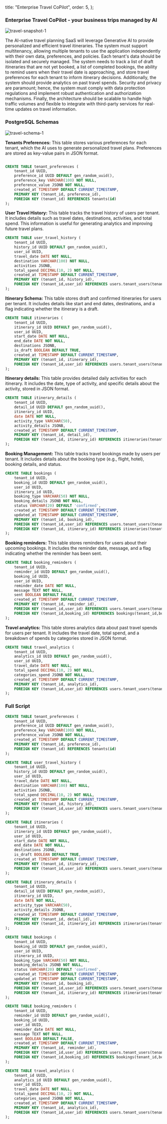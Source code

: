 
  title: "Enterprise Travel CoPilot",
  order: 5,
};

### Enterprise Travel CoPilot -   your business trips managed by AI

![travel-snapshot-1](/docs/travelsnapshot.png)

The AI-native travel planning SaaS will leverage Generative AI to provide personalized and efficient travel itineraries. The system must support multitenancy, allowing multiple tenants to use the application independently with their own data, preferences, and policies. Each tenant's data should be isolated and securely managed. The system needs to track a list of draft itineraries that are not yet booked, a list of completed bookings, the ability to remind users when their travel date is approaching, and store travel preferences for each tenant to inform itinerary decisions. Additionally, the system should provide analytics on past travel spends. Security and privacy are paramount; hence, the system must comply with data protection regulations and implement robust authentication and authorization mechanisms. Finally, the architecture should be scalable to handle high traffic volumes and flexible to integrate with third-party services for real-time updates on travel information.

### PostgreSQL Schemas

![travel-schema-1](/docs/travelschema.png)

**Tenants Preferences:** This table stores various preferences for each tenant, which the AI uses to generate personalized travel plans. Preferences are stored as key-value pairs in JSON format.

```sql

CREATE TABLE tenant_preferences (
    tenant_id UUID,
    preference_id UUID DEFAULT gen_random_uuid(),
    preference_key VARCHAR(100) NOT NULL,
    preference_value JSONB NOT NULL,
    created_at TIMESTAMP DEFAULT CURRENT_TIMESTAMP,
    PRIMARY KEY (tenant_id, preference_id),
    FOREIGN KEY (tenant_id) REFERENCES tenants(id)
);

```

**User Travel History:** This table tracks the travel history of users per tenant. It includes details such as travel dates, destinations, activities, and total spend. This information is useful for generating analytics and improving future travel plans.

```sql
CREATE TABLE user_travel_history (
    tenant_id UUID,
    history_id UUID DEFAULT gen_random_uuid(),
    user_id UUID,
    travel_date DATE NOT NULL,
    destination VARCHAR(100) NOT NULL,
    activities JSONB,
    total_spend DECIMAL(10, 2) NOT NULL,
    created_at TIMESTAMP DEFAULT CURRENT_TIMESTAMP,
    PRIMARY KEY (tenant_id, history_id),
    FOREIGN KEY (tenant_id,user_id) REFERENCES users.tenant_users(tenant_id,user_id)
);

```

**Itinerary Schema:** This table stores draft and confirmed itineraries for users per tenant. It includes details like start and end dates, destinations, and a flag indicating whether the itinerary is a draft.

```sql
CREATE TABLE itineraries (
    tenant_id UUID,
    itinerary_id UUID DEFAULT gen_random_uuid(),
    user_id UUID,
    start_date DATE NOT NULL,
    end_date DATE NOT NULL,
    destinations JSONB,
    is_draft BOOLEAN DEFAULT TRUE,
    created_at TIMESTAMP DEFAULT CURRENT_TIMESTAMP,
    PRIMARY KEY (tenant_id, itinerary_id),
    FOREIGN KEY (tenant_id,user_id) REFERENCES users.tenant_users(tenant_id,user_id)
);
```

**Itinerary details:** This table provides detailed daily activities for each itinerary. It includes the date, type of activity, and specific details about the activity, stored in JSON format.

```sql
CREATE TABLE itinerary_details (
    tenant_id UUID,
    detail_id UUID DEFAULT gen_random_uuid(),
    itinerary_id UUID,
    date DATE NOT NULL,
    activity_type VARCHAR(50),
    activity_details JSONB,
    created_at TIMESTAMP DEFAULT CURRENT_TIMESTAMP,
    PRIMARY KEY (tenant_id, detail_id),
    FOREIGN KEY (tenant_id, itinerary_id) REFERENCES itineraries(tenant_id,itinerary_id)
);
```

**Booking Management:** This table tracks travel bookings made by users per tenant. It includes details about the booking type (e.g., flight, hotel), booking details, and status.

```sql
CREATE TABLE bookings (
    tenant_id UUID,
    booking_id UUID DEFAULT gen_random_uuid(),
    user_id UUID,
    itinerary_id UUID,
    booking_type VARCHAR(50) NOT NULL,
    booking_details JSONB NOT NULL,
    status VARCHAR(20) DEFAULT 'confirmed',
    created_at TIMESTAMP DEFAULT CURRENT_TIMESTAMP,
    updated_at TIMESTAMP DEFAULT CURRENT_TIMESTAMP,
    PRIMARY KEY (tenant_id, booking_id),
    FOREIGN KEY (tenant_id,user_id) REFERENCES users.tenant_users(tenant_id,user_id),
    FOREIGN KEY (tenant_id, itinerary_id) REFERENCES itineraries(tenant_id,itinerary_id)
);
```

**Booking reminders:** This table stores reminders for users about their upcoming bookings. It includes the reminder date, message, and a flag indicating whether the reminder has been sent.

```sql
CREATE TABLE booking_reminders (
    tenant_id UUID,
    reminder_id UUID DEFAULT gen_random_uuid(),
    booking_id UUID,
    user_id UUID,
    reminder_date DATE NOT NULL,
    message TEXT NOT NULL,
    sent BOOLEAN DEFAULT FALSE,
    created_at TIMESTAMP DEFAULT CURRENT_TIMESTAMP,
    PRIMARY KEY (tenant_id, reminder_id),
    FOREIGN KEY (tenant_id,user_id) REFERENCES users.tenant_users(tenant_id,user_id),
    FOREIGN KEY (tenant_id,booking_id) REFERENCES bookings(tenant_id,booking_id)
);
```

**Travel analytics:** This table stores analytics data about past travel spends for users per tenant. It includes the travel date, total spend, and a breakdown of spends by categories stored in JSON format.

```sql
CREATE TABLE travel_analytics (
    tenant_id UUID,
    analytics_id UUID DEFAULT gen_random_uuid(),
    user_id UUID,
    travel_date DATE NOT NULL,
    total_spend DECIMAL(10, 2) NOT NULL,
    categories_spend JSONB NOT NULL,
    created_at TIMESTAMP DEFAULT CURRENT_TIMESTAMP,
    PRIMARY KEY (tenant_id, analytics_id),
    FOREIGN KEY (tenant_id,user_id) REFERENCES users.tenant_users(tenant_id,user_id)
);
```

### Full Script

```sql
CREATE TABLE tenant_preferences (
    tenant_id UUID,
    preference_id UUID DEFAULT gen_random_uuid(),
    preference_key VARCHAR(100) NOT NULL,
    preference_value JSONB NOT NULL,
    created_at TIMESTAMP DEFAULT CURRENT_TIMESTAMP,
    PRIMARY KEY (tenant_id, preference_id),
    FOREIGN KEY (tenant_id) REFERENCES tenants(id)
);

CREATE TABLE user_travel_history (
    tenant_id UUID,
    history_id UUID DEFAULT gen_random_uuid(),
    user_id UUID,
    travel_date DATE NOT NULL,
    destination VARCHAR(100) NOT NULL,
    activities JSONB,
    total_spend DECIMAL(10, 2) NOT NULL,
    created_at TIMESTAMP DEFAULT CURRENT_TIMESTAMP,
    PRIMARY KEY (tenant_id, history_id),
    FOREIGN KEY (tenant_id,user_id) REFERENCES users.tenant_users(tenant_id,user_id)
);

CREATE TABLE itineraries (
    tenant_id UUID,
    itinerary_id UUID DEFAULT gen_random_uuid(),
    user_id UUID,
    start_date DATE NOT NULL,
    end_date DATE NOT NULL,
    destinations JSONB,
    is_draft BOOLEAN DEFAULT TRUE,
    created_at TIMESTAMP DEFAULT CURRENT_TIMESTAMP,
    PRIMARY KEY (tenant_id, itinerary_id),
    FOREIGN KEY (tenant_id,user_id) REFERENCES users.tenant_users(tenant_id,user_id)
);

CREATE TABLE itinerary_details (
    tenant_id UUID,
    detail_id UUID DEFAULT gen_random_uuid(),
    itinerary_id UUID,
    date DATE NOT NULL,
    activity_type VARCHAR(50),
    activity_details JSONB,
    created_at TIMESTAMP DEFAULT CURRENT_TIMESTAMP,
    PRIMARY KEY (tenant_id, detail_id),
    FOREIGN KEY (tenant_id, itinerary_id) REFERENCES itineraries(tenant_id,itinerary_id)
);

CREATE TABLE bookings (
    tenant_id UUID,
    booking_id UUID DEFAULT gen_random_uuid(),
    user_id UUID,
    itinerary_id UUID,
    booking_type VARCHAR(50) NOT NULL,
    booking_details JSONB NOT NULL,
    status VARCHAR(20) DEFAULT 'confirmed',
    created_at TIMESTAMP DEFAULT CURRENT_TIMESTAMP,
    updated_at TIMESTAMP DEFAULT CURRENT_TIMESTAMP,
    PRIMARY KEY (tenant_id, booking_id),
    FOREIGN KEY (tenant_id,user_id) REFERENCES users.tenant_users(tenant_id,user_id),
    FOREIGN KEY (tenant_id, itinerary_id) REFERENCES itineraries(tenant_id,itinerary_id)
);

CREATE TABLE booking_reminders (
    tenant_id UUID,
    reminder_id UUID DEFAULT gen_random_uuid(),
    booking_id UUID,
    user_id UUID,
    reminder_date DATE NOT NULL,
    message TEXT NOT NULL,
    sent BOOLEAN DEFAULT FALSE,
    created_at TIMESTAMP DEFAULT CURRENT_TIMESTAMP,
    PRIMARY KEY (tenant_id, reminder_id),
    FOREIGN KEY (tenant_id,user_id) REFERENCES users.tenant_users(tenant_id,user_id),
    FOREIGN KEY (tenant_id,booking_id) REFERENCES bookings(tenant_id,booking_id)
);

CREATE TABLE travel_analytics (
    tenant_id UUID,
    analytics_id UUID DEFAULT gen_random_uuid(),
    user_id UUID,
    travel_date DATE NOT NULL,
    total_spend DECIMAL(10, 2) NOT NULL,
    categories_spend JSONB NOT NULL,
    created_at TIMESTAMP DEFAULT CURRENT_TIMESTAMP,
    PRIMARY KEY (tenant_id, analytics_id),
    FOREIGN KEY (tenant_id,user_id) REFERENCES users.tenant_users(tenant_id,user_id)
);
```